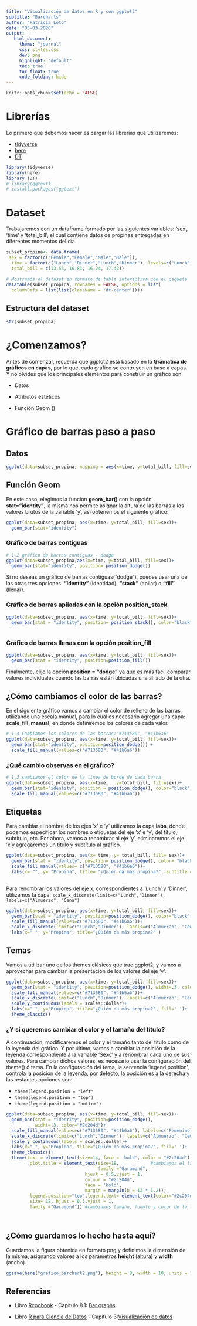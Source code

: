```yaml
---
title: "Visualización de datos en R y con ggplot2"
subtitle: "Barcharts"
author: "Patricia Loto"
date: "05-03-2020"
output:
   html_document:
     theme: "journal"
     css: styles.css
     dev: png
     highlight: "default"
     toc: true
     toc_float: true
     code_folding: hide
---
```



```r
knitr::opts_chunk$set(echo = FALSE)
```

# Librerías

Lo primero que debemos hacer es cargar las librerías que utilizaremos:

* [tidyverse](https://www.tidyverse.org/)
* [here](https://here.r-lib.org/)
* [DT](https://rstudio.github.io/DT/)

```r

library(tidyverse)
library(here)
library (DT)
# library(ggtext)
# install.packages("ggtext")
```

# Dataset

Trabajaremos con un dataframe formado por las siguientes variables: 'sex', 'time' y 'total_bill', el cual contiene datos de propinas entregadas en diferentes momentos del día.


```r
subset_propina<- data.frame(
 sex = factor(c("Female","Female","Male","Male")),
  time = factor(c("Lunch","Dinner","Lunch","Dinner"), levels=c("Lunch","Dinner")),
  total_bill = c(13.53, 16.81, 16.24, 17.42))

# Mostramos el dataset en formato de tabla interactiva con el paquete 'DT'
datatable(subset_propina, rownames = FALSE, options = list(
  columnDefs = list(list(className = 'dt-center'))))
```


## Estructura del dataset

```r
str(subset_propina)
```





# ¿Comenzamos?

Antes de comenzar, recuerda que ggplot2 está basado en la **Grámatica de gráficos en capas**, por lo que, cada gráfico se contruyen en base a capas. Y no olvides que los principales elementos para construir un gráfico son:

* Datos

* Atributos estéticos

* Función Geom ()

# Gráfico de barras paso a paso

## **Datos**

```r

ggplot(data=subset_propina, mapping = aes(x=time, y=total_bill, fill=sex))
```

## **Función Geom**

En este caso, elegimos la función **geom_bar()** con la opción **stat="identity"**, la misma nos permite asignar la altura de las barras a los valores brutos de la variable 'y', así obtenemos el siguiente gráfico: 
 

```r
ggplot(data=subset_propina, aes(x=time, y=total_bill, fill=sex))+
  geom_bar(stat="identity")
```



### Gráfico de barras contiguas

```r
# 1.2 gráfico de barras contiguas - dodge
ggplot(data=subset_propina,aes(x=time, y=total_bill, fill=sex))+
  geom_bar(stat="identity", position= position_dodge())
```



Si no deseas un gráfico de barras contiguas(“dodge”), puedes usar una de las otras tres opciones: **"identity"** (identidad), **"stack"** (apilar) o **"fill"** (llenar).



### Gráfico de barras apiladas con la opción **position_stack**

```r
ggplot(data=subset_propina, aes(x=time, y=total_bill, fill=sex))+
  geom_bar(stat = "identity", position= position_stack(), color="black")
 
```


### Gráfico de barras llenas con la opción **position_fill**

```r
ggplot(data=subset_propina, aes(x=time, y=total_bill, fill=sex))+
  geom_bar(stat = "identity", position=position_fill())

```





Finalmente, elijo la opción **position = "dodge"** ya que es más fácil comparar valores individuales cuando las barras están ubicadas una al lado de la otra.

## ¿Cómo cambiamos el **color** de las barras?

En el siguiente gráfico vamos a cambiar el color de relleno de las barras  utilizando una escala manual, para lo cual es necesario agregar una capa: **scale_fill_manual**, en donde definiremos los colores de cada valor.


```r
# 1.4 Cambiamos los colores de las barras:"#713580", "#41b6a6" 
ggplot(data=subset_propina, aes(x=time, y=total_bill, fill=sex))+
  geom_bar(stat="identity", position=position_dodge()) +
  scale_fill_manual(values=c("#713580", "#41b6a6")) 
```




### ¿Qué cambio observas en el gráfico?

```r
# 1.3 cambiamos el color de la línea de borde de cada barra
ggplot(data=subset_propina, aes(x=time,   y=total_bill, fill=sex))+
  geom_bar(stat="identity", position = position_dodge(), color="black")+
  scale_fill_manual(values=c("#713580", "#41b6a6")) 
```




## **Etiquetas**

Para cambiar el nombre de los ejes 'x' e 'y' utilizamos la capa **labs**, donde podemos especificar los nombres o etiquetas del eje 'x' e 'y', del título, subtítulo, etc. Por ahora, vamos a renombrar al eje 'y', eliminaremos el eje 'x'y agregaremos un título y subtítulo al gráfico.

```r
ggplot(data=subset_propina, aes(x= time, y= total_bill, fill= sex))+
  geom_bar(stat = "identity", position= position_dodge(), color= "black")+
  scale_fill_manual(values= c("#713580", "#41b6a6"))+
  labs(x= "", y= "Propina", title= "¿Quién da más propina?", subtitle = "¿Hombres o Mujeres?")
 
```



Para renombrar los valores del eje x, correspondientes a 'Lunch' y 'Dinner', utilizamos la capa: `scale_x_discrete(limit=c("Lunch","Dinner"), labels=c("Almuerzo", "Cena")`

```r
ggplot(data=subset_propina, aes(x=time, y=total_bill, fill=sex))+
  geom_bar(stat = "identity", position=position_dodge(), color="black")+
  scale_fill_manual(values=c("#713580", "#41b6a6"))+
  scale_x_discrete(limit=c("Lunch","Dinner"), labels=c("Almuerzo", "Cena"))+
  labs(x=" ", y="Propina", title="¿Quién da más propina?" )
```



## **Temas** 

Vamos a utilizar uno de los themes clásicos que trae ggplot2, y vamos a aprovechar para cambiar la presentación de los valores del eje 'y'.

```r
ggplot(data=subset_propina, aes(x=time, y=total_bill, fill=sex))+
  geom_bar(stat = "identity", position=position_dodge(), widht=.3, color="black")+
  scale_fill_manual(values=c("#713580", "#41b6a6"))+
  scale_x_discrete(limit=c("Lunch","Dinner"), labels=c("Almuerzo", "Cena"))+
  scale_y_continuous(labels = scales::dollar)+
  labs(x=" ", y="Propina", title="¿Quién da más propina?", fill=' ')+
  theme_classic()
```




### ¿Y si queremos cambiar el color y el tamaño del título?

A continuación, modificaremos el color y el tamaño tanto del título como de la leyenda del gráfico. Y por último, vamos a cambiar la posición de la leyenda correspondiente a la variable 'Sexo' y a renombrar cada uno de sus valores. Para cambiar dichos valores, es necesario usar la configuración del theme() ó tema. En la configuración del tema, la sentencia 'legend.position', controla la posición de la leyenda, por defecto, la posición es a la derecha y las restantes opciones son:

* `theme(legend.position = "left"`
* `theme(legend.position = "top")`
* ` theme(legend.position = "bottom")`



```r
ggplot(data=subset_propina, aes(x=time, y=total_bill, fill=sex))+
  geom_bar(stat = "identity", position=position_dodge(), 
           widht=.3, color="#2c204d")+
  scale_fill_manual(values=c("#713580", "#41b6a6"), labels=c('Femenino','Masculino'))+
  scale_x_discrete(limit=c("Lunch","Dinner"), labels=c("Almuerzo", "Cena"))+
  scale_y_continuous(labels = scales::dollar)+
  labs(x=" ", y="Propina", title="¿Quién da más propina?", fill=' ')+ 
  theme_classic()+ 
  theme(text = element_text(size=14, face = 'bold', color = "#2c204d"),
         plot.title = element_text(size=18,            #cambiamos el tamaño, fuente y color del título
                                   family ="Garamond",    
                              hjust = 0.5,vjust = 1,
                              colour = "#2c204d", 
                              face = 'bold', 
                              margin = margin(b = 12 * 1.2)),
         legend.position="top",legend.text= element_text(color="#2c204d", 
         size= 12, hjust = 0.5,vjust = 1,
         family ="Garamond")) #cambiamos tamaño, fuente y color de la leyenda      
      



```

## ¿Cómo guardamos lo hecho hasta aquí?

Guardamos la figura obtenida en formato png y definimos la dimensión de la misma, asignando valores a los parámetros **height** (altura) y **width** (ancho).

```r
ggsave(here("grafico_barchart2.png"), height = 8, width = 10, units = "in", type='cairo')

```



## **Referencias** 
* Libro [Rcoobook](http://www.cookbook-r.com/Graphs/) - Capítulo 8.1: [Bar graphs](http://www.cookbook-r.com/Graphs/Bar_and_line_graphs_(ggplot2)/)

* Libro [R para Ciencia de Datos](https://es.r4ds.hadley.nz/) - Capítulo 3:[Visualización de datos](https://es.r4ds.hadley.nz/visualizaci%C3%B3n-de-datos.html)